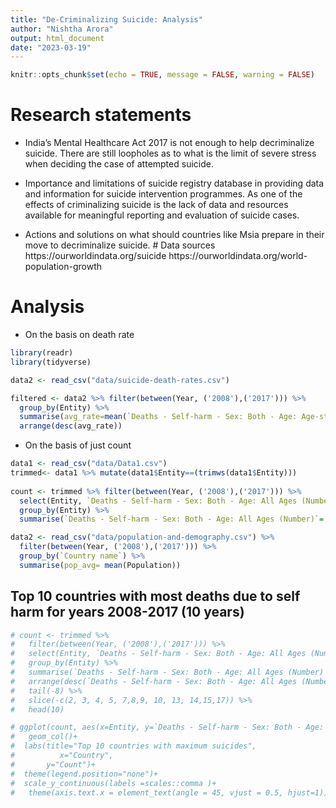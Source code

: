 ```yaml
---
title: "De-Criminalizing Suicide: Analysis"
author: "Nishtha Arora"
output: html_document
date: "2023-03-19"
---
```


```r
knitr::opts_chunk$set(echo = TRUE, message = FALSE, warning = FALSE)
```

# Research statements

- India’s Mental Healthcare Act 2017 is not enough to help decriminalize suicide. There are still loopholes as to what is the limit of severe stress when deciding the case of attempted suicide.

- Importance and limitations of suicide registry database in providing data and information for suicide intervention programmes. As one of the effects of criminalizing suicide is the lack of data and resources available for meaningful reporting and evaluation of suicide cases.

- Actions and solutions on what should countries like Msia prepare in their move to decriminalize suicide. 
# Data sources 
https://ourworldindata.org/suicide
https://ourworldindata.org/world-population-growth

# Analysis

- On the basis on death rate

```r
library(readr)
library(tidyverse)
```

```r
data2 <- read_csv("data/suicide-death-rates.csv")
```

```r
filtered <- data2 %>% filter(between(Year, ('2008'),('2017'))) %>% 
  group_by(Entity) %>% 
  summarise(avg_rate=mean(`Deaths - Self-harm - Sex: Both - Age: Age-standardized (Rate)`)) %>% 
  arrange(desc(avg_rate))
```



- On the basis of just count

```r
data1 <- read_csv("data/Data1.csv")
trimmed<- data1 %>% mutate(data1$Entity==(trimws(data1$Entity)))
  
count <- trimmed %>% filter(between(Year, ('2008'),('2017'))) %>% 
  select(Entity, `Deaths - Self-harm - Sex: Both - Age: All Ages (Number)`, Year) %>% 
  group_by(Entity) %>% 
  summarise(`Deaths - Self-harm - Sex: Both - Age: All Ages (Number)`= mean(`Deaths - Self-harm - Sex: Both - Age: All Ages (Number)`)) 
```

```r
data2 <- read_csv("data/population-and-demography.csv") %>% 
  filter(between(Year, ('2008'),('2017'))) %>% 
  group_by(`Country name`) %>% 
  summarise(pop_avg= mean(Population))
```


## Top 10 countries with most deaths due to self harm for years 2008-2017 (10 years)

```r
# count <- trimmed %>% 
#   filter(between(Year, ('2008'),('2017'))) %>% 
#   select(Entity, `Deaths - Self-harm - Sex: Both - Age: All Ages (Number)`) %>% 
#   group_by(Entity) %>% 
#   summarise(`Deaths - Self-harm - Sex: Both - Age: All Ages (Number)`= mean(`Deaths - Self-harm - Sex: Both - Age: All Ages (Number)`)) %>% 
#   arrange(desc(`Deaths - Self-harm - Sex: Both - Age: All Ages (Number)`)) %>% 
#   tail(-8) %>% 
#   slice(-c(2, 3, 4, 5, 7,8,9, 10, 13, 14,15,17)) %>% 
#   head(10)
```

```r
# ggplot(count, aes(x=Entity, y=`Deaths - Self-harm - Sex: Both - Age: All Ages (Number)` , fill=Entity))+
#   geom_col()+
#  labs(title="Top 10 countries with maximum suicides", 
#          x="Country",
#       y="Count")+
#  theme(legend.position="none")+
#  scale_y_continuous(labels =scales::comma )+
#   theme(axis.text.x = element_text(angle = 45, vjust = 0.5, hjust=1))
```


